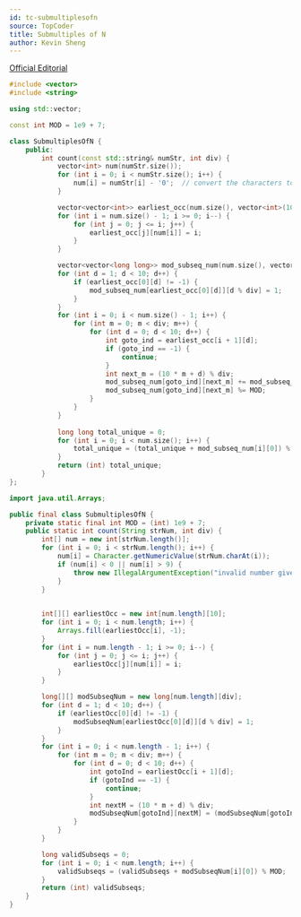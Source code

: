 ```yaml
---
id: tc-submultiplesofn
source: TopCoder
title: Submultiples of N
author: Kevin Sheng
---
```


[Official Editorial](https://www.topcoder.com/blog/single-round-match-805-editorials/#:~:text=Submultiplesofn)

<LanguageSection>
<CPPSection>

```cpp
#include <vector>
#include <string>

using std::vector;

const int MOD = 1e9 + 7;

class SubmultiplesOfN {
	public:
		int count(const std::string& numStr, int div) {
			vector<int> num(numStr.size());
			for (int i = 0; i < numStr.size(); i++) {
				num[i] = numStr[i] - '0';  // convert the characters to their numeric values
			}

			vector<vector<int>> earliest_occ(num.size(), vector<int>(10, -1));
			for (int i = num.size() - 1; i >= 0; i--) {
				for (int j = 0; j <= i; j++) {
					earliest_occ[j][num[i]] = i;
				}
			}

			vector<vector<long long>> mod_subseq_num(num.size(), vector<long long>(div));
			for (int d = 1; d < 10; d++) {
				if (earliest_occ[0][d] != -1) {
					mod_subseq_num[earliest_occ[0][d]][d % div] = 1;
				}
			}
			for (int i = 0; i < num.size() - 1; i++) {
				for (int m = 0; m < div; m++) {
					for (int d = 0; d < 10; d++) {
						int goto_ind = earliest_occ[i + 1][d];
						if (goto_ind == -1) {
							continue;
						}
						int next_m = (10 * m + d) % div;
						mod_subseq_num[goto_ind][next_m] += mod_subseq_num[i][m];
						mod_subseq_num[goto_ind][next_m] %= MOD;
					}
				}
			}
			
			long long total_unique = 0;
			for (int i = 0; i < num.size(); i++) {
				total_unique = (total_unique + mod_subseq_num[i][0]) % MOD;
			}
			return (int) total_unique;
		}
};
```

</CPPSection>
<JavaSection>

```java
import java.util.Arrays;

public final class SubmultiplesOfN {
	private static final int MOD = (int) 1e9 + 7;
	public static int count(String strNum, int div) {
		int[] num = new int[strNum.length()];
		for (int i = 0; i < strNum.length(); i++) {
			num[i] = Character.getNumericValue(strNum.charAt(i));
			if (num[i] < 0 || num[i] > 9) {
				throw new IllegalArgumentException("invalid number given for argument num");
			}
		}

		
		int[][] earliestOcc = new int[num.length][10];
		for (int i = 0; i < num.length; i++) {
			Arrays.fill(earliestOcc[i], -1);
		}
		for (int i = num.length - 1; i >= 0; i--) {
			for (int j = 0; j <= i; j++) {
				earliestOcc[j][num[i]] = i;
			}
		}

		long[][] modSubseqNum = new long[num.length][div];
		for (int d = 1; d < 10; d++) {
			if (earliestOcc[0][d] != -1) {
				modSubseqNum[earliestOcc[0][d]][d % div] = 1;
			}
		}
		for (int i = 0; i < num.length - 1; i++) {
			for (int m = 0; m < div; m++) {
				for (int d = 0; d < 10; d++) {
					int gotoInd = earliestOcc[i + 1][d];
					if (gotoInd == -1) {
						continue;
					}
					int nextM = (10 * m + d) % div;
					modSubseqNum[gotoInd][nextM] = (modSubseqNum[gotoInd][nextM] + modSubseqNum[i][m]) % MOD;
				}
			}
		}

		long validSubseqs = 0;
		for (int i = 0; i < num.length; i++) {
			validSubseqs = (validSubseqs + modSubseqNum[i][0]) % MOD;
		}
		return (int) validSubseqs;
	}
}
```

</JavaSection>
</LanguageSection>
